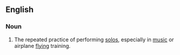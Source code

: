 ==English==

===Noun===
{{en-noun}}

# {{label|en|colloquial}} The repeated practice of performing [[solo]]s, especially in [[music]] or airplane [[flying]] training.